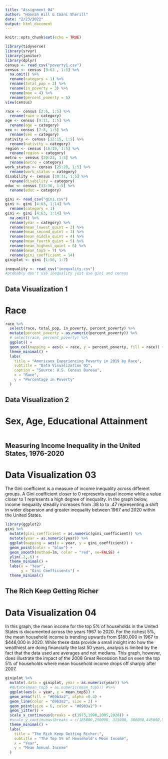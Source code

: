 ---
title: "Assignment 04"
author: "Hannah Hill & Imani Sherill"
date: "2/23/2022"
output: html_document
---

```{r setup, include=FALSE}
knitr::opts_chunk$set(echo = TRUE)
```

```{r}
library(tidyverse)
library(srvyr)
library(janitor)
library(dplyr)
census <- read_csv("poverty1.csv")
census <- census [9:63 , 1:5] %>%
  na.omit() %>%
  rename(category = 1) %>%
  rename(total_pop = 2) %>%
  rename(in_poverty = 3) %>%
  rename(moe = 4) %>%
  rename(percent_poverty = 5)
view(census)
```

```{r, cleaning data}
race <- census [2:6, 1:5] %>%
  rename(race = category)
age <- census [9:11, 1:5] %>%
  rename(age = category)
sex <- census [7:8, 1:5] %>%
  rename(sex = category)
nativity <- census [12:15, 1:5] %>%
  rename(nativity = category)
region <- census [16:19, 1:5] %>%
  rename(region = category)
metro <- census [20:23, 1:5] %>%
  rename(metro = category)
work_status <- census [25:28, 1:5] %>%
  rename(work_status = category)
disability <- census [30:31, 1:5] %>%
  rename(disability = category)
educ <- census [33:36, 1:5] %>%
  rename(educ = category)
```


```{r}
gini <- read_csv("gini.csv")
gini <- gini [4:63, 1:14] %>%
  rename(category = 1)
gini <- gini [4:63, 1:14] %>%
  na.omit() %>%
  rename(year = category) %>%
  rename(mean_lowest_quint = 2) %>%
  rename(mean_second_quint = 3) %>%
  rename(mean_middle_quint = 4) %>%
  rename(mean_fourth_quint = 5) %>%
  rename(mean_highest_quint = 6) %>%
  rename(mean_top5 = 7) %>%
  rename(gini_coefficient = 14)
giniplot <- gini [1:56, 1:7]

inequality <- read_csv("inequality.csv")
#probably don't use inequality just use gini and census
```

## Data Visualization 1
# Race
```{r, visualization 1}
race %>%
  select(race, total_pop, in_poverty, percent_poverty) %>%
  mutate(percent_poverty = as.numeric(percent_poverty)) %>%
  # select(race, percent_poverty) %>%
  ggplot() +
  geom_col(mapping = aes(x = race, y = percent_poverty, fill = race)) +
  theme_minimal() +
  labs(
    title = "Americans Experiencing Poverty in 2019 by Race",
    subtitle = "Data Visualization 01",
    caption = "Source: U.S. Census Bureau",
    x = "Race",
    y = "Percentage in Poverty"
  )
```


## Data Visualization 2
# Sex, Age, Educational Attainment
```{r}

```


## Measuring Income Inequality in the United States, 1976-2020
# Data Visualization 03

The Gini coefficient is a measure of income inequality across different groups. A Gini coefficient closer to 0 represents equal income while a value closer to 1 represents a high degree of inequality. In the graph below, income inequality steadily increases from .38 to to .47 representing a shift in wider dispersion and greater inequality between 1967 and 2020 within the United States.

``` {r}
library(ggplot2)
gini %>%
  mutate(gini_coefficient = as.numeric(gini_coefficient)) %>%
  mutate(year = as.numeric(year)) %>%
  ggplot(mapping = aes(x = year, y = gini_coefficient)) +
  geom_point(color = "blue") +
  geom_smooth(method=lm, color = "red", se=FALSE) +
  ylim(.2,.6) +
  theme_minimal() +
  labs(x = "Year",
       y = "Gini Coefficients") +
  theme_minimal()
```

## The Rich Keep Getting Richer
# Data Visualization 04

In this graph, the mean income for the top 5% of households in the United States is documented across the years 1967 to 2020. For the richest 5%, the mean household income is trending upwards from $180,000 in 1967 to $446,000 in 2020. While these data provide a small insight into how the wealthiest are doing financially the last 50 years, analysis is limited by the fact that the data used are averages and not medians. This graph, however, does illustrate the impact of the 2008 Great Recession had on even the top 5% of households where mean household income drops off sharply after 2007.
```{r}
giniplot %>%
  mutate(.data = giniplot, year = as.numeric(year)) %>%
  #mutate(mean_top5 = as.numeric(mean_top5)) #%>%
  ggplot(aes(x = year, y = mean_top5)) +
  geom_area(fill = "#69b3a2", alpha =0.4) +
  geom_line(color = "69b3a2", size = 2) +
  geom_point(size = 6, color = "#69b3a2") +
  geom_jitter() +
  scale_x_continuous(breaks = c(1975,1990,2005,2020)) +
  #scale_y_continuous(breaks = c(185000,250000, 315000, 380000,445000,510000)) +
  theme_minimal() +
  labs(
    title = "The Rich Keep Getting Richer:",
    subtitle = "The Top 5% of Household's Mean Income",
    x = "Year",
    y = "Mean Annual Income"
  )
```

